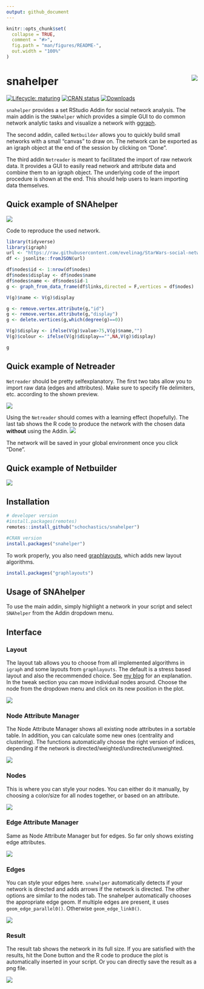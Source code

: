 ```yaml
---
output: github_document
---
```


<!-- README.md is generated from README.Rmd. Please edit that file -->

```r
knitr::opts_chunk$set(
  collapse = TRUE,
  comment = "#>",
  fig.path = "man/figures/README-",
  out.width = "100%"
)
```

# snahelper <img src="man/figures/logo.png" align="right"/>

[![Lifecycle: maturing](https://img.shields.io/badge/lifecycle-maturing-blue.svg)](https://www.tidyverse.org/lifecycle/#maturing)
[![CRAN status](https://www.r-pkg.org/badges/version/snahelper)](https://cran.r-project.org/package=snahelper)
[![Downloads](https://cranlogs.r-pkg.org/badges/snahelper)](https://CRAN.R-project.org/package=snahelper)

`snahelper` provides a set RStudio Addin for social network analysis. 
The main addin is the `SNAhelper` which provides a simple GUI to do common network analytic tasks
and visualize a network with [ggraph](https://ggraph.data-imaginist.com/).

The second addin, called `Netbuilder` allows you to quickly build small networks with a small 
"canvas" to draw on. The network can be exported as an igraph object at the end of the session by clicking on "Done".

The third addin `Netreader` is meant to facilitated the import of raw network data. It provides a GUI to easily
read network and attribute data and combine them to an igraph object. The underlying code of the import procedure
is shown at the end. This should help users to learn importing data themselves.  

## Quick example of SNAhelper

![](man/figures/snahelper.gif)

Code to reproduce the used network.
```r
library(tidyverse)
library(igraph)
url <- "https://raw.githubusercontent.com/evelinag/StarWars-social-network/master/networks/starwars-full-interactions-allCharacters.json"
df <- jsonlite::fromJSON(url)

df$nodes$id <- 1:nrow(df$nodes)
df$nodes$display <- df$nodes$name
df$nodes$name <- df$nodes$id-1
g <- graph_from_data_frame(df$links,directed = F,vertices = df$nodes)

V(g)$name <- V(g)$display

g <- remove.vertex.attribute(g,"id")
g <- remove.vertex.attribute(g,"display")
g <- delete.vertices(g,which(degree(g)==0))

V(g)$display <- ifelse(V(g)$value>75,V(g)$name,"")
V(g)$colour <- ifelse(V(g)$display=="",NA,V(g)$display)

g

```

## Quick example of Netreader

`Netreader` should be pretty selfexplanatory. The first two tabs allow you to import
raw data (edges and attributes). Make sure to specify file delimiters, etc. according to the shown preview.


![](man/figures/Netreader1.png)

Using the `Netreader` should comes with a learning effect (hopefully). The last tab shows the R code
to produce the network with the chosen data **without** using the Addin. 
![](man/figures/Netreader2.png)

The network will be saved in your global environment once you click "Done".

## Quick example of Netbuilder

![](man/figures/Netbuilder.gif)

## Installation

``` r
# developer version
#install.packages(remotes)
remotes::install_github("schochastics/snahelper")

#CRAN version
install.packages("snahelper")
```



To work properly, you also need [graphlayouts](https://github.com/schochastics/graphlayouts), which adds new
layout algorithms.
```r
install.packages("graphlayouts")
```

## Usage of SNAhelper

To use the main addin, simply highlight a network in your script and select 
`SNAhelper` from the Addin dropdown menu.

## Interface

### Layout

The layout tab allows you to choose from all implemented algorithms in `igraph` and
some layouts from `graphlayouts`. The default is a stress based layout and also the recommended choice.
See [my blog](http://blog.schochastics.net/post/stress-based-graph-layouts/) for an
explanation. In the tweak section you can move individual nodes around. Choose the node from
the dropdown menu and click on its new position in the plot.

![](man/figures/layout.png)

### Node Attribute Manager

The Node Attribute Manager shows all existing node attributes in a sortable table.
In addition, you can calculate some new ones (centrality and clustering). 
The functions automatically choose the right version of indices, depending if
the network is directed/weighted/undirected/unweighted.

![](man/figures/NattributeMan.png)

### Nodes

This is where you can style your nodes. You can either do it manually, by choosing a
color/size for all nodes together, or based on an attribute.

![](man/figures/nodes.png)

### Edge Attribute Manager

Same as Node Attribute Manager but for edges. So far only shows existing edge attributes.

![](man/figures/EattributeMan.png)

### Edges

You can style your edges here. `snahelper` automatically detects if your network
is directed and adds arrows if the network is directed. The other options are similar to the nodes tab.
The snahelper automatically chooses the appropriate edge geom. If multiple edges are present, it uses
`geom_edge_parallel0()`. Otherwise `geom_edge_link0()`.

![](man/figures/edges.png)

### Result

The result tab shows the network in its full size. If you are satisfied with the results, hit
the Done button and the R code to produce the plot is automatically inserted in your script.
Or you can directly save the result as a png file.

![](man/figures/result.png)
